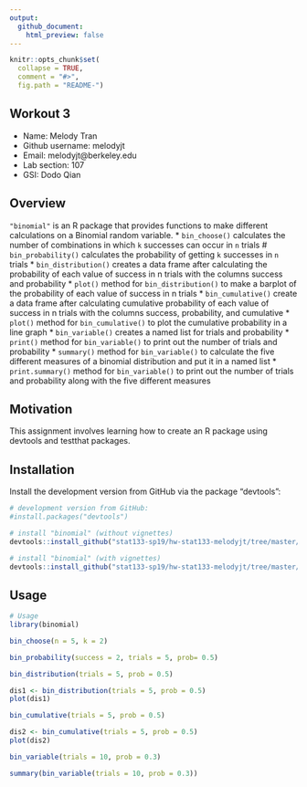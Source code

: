 ```yaml
---
output: 
  github_document:
    html_preview: false
---
```


```r
knitr::opts_chunk$set(
  collapse = TRUE,
  comment = "#>",
  fig.path = "README-")
```
## Workout 3

- Name: Melody Tran
- Github username: melodyjt
- Email: melodyjt@berkeley.edu
- Lab section: 107
- GSI: Dodo Qian

## Overview

`"binomial"` is an R package that provides functions to make different calculations on a Binomial random variable.
* `bin_choose()` calculates the number of combinations in which `k` successes can occur in `n` trials
# `bin_probability()` calculates the probability of getting `k` successes in `n` trials
* `bin_distribution()` creates a data frame after calculating the probability of each value of success in n trials with the columns success and probability
* `plot()` method for `bin_distribution()` to make a barplot of the probability of each value of success in n trials
* `bin_cumulative()` create a data frame after calculating cumulative probability of each value of success in n trials with the columns success, probability, and cumulative
* `plot()` method for `bin_cumulative()` to plot the cumulative probability in a line graph
* `bin_variable()` creates a named list for trials and probability
* `print()` method for `bin_variable()` to print out the number of trials and probability
* `summary()` method for `bin_variable()` to calculate the five different measures of a binomial distribution and put it in a named list
* `print.summary()` method for `bin_variable()` to print out the number of trials and probability along with the five different measures


## Motivation

This assignment involves learning how to create an R package using devtools and testthat packages.


## Installation
Install the development version from GitHub via the package "devtools":
```r
# development version from GitHub:
#install.packages("devtools")

# install "binomial" (without vignettes)
devtools::install_github("stat133-sp19/hw-stat133-melodyjt/tree/master/workout3")

# install "binomial" (with vignettes)
devtools::install_github("stat133-sp19/hw-stat133-melodyjt/tree/master/workout3", build_vignettes = TRUE)

```

## Usage
```r
# Usage
library(binomial)

bin_choose(n = 5, k = 2)

bin_probability(success = 2, trials = 5, prob= 0.5)

bin_distribution(trials = 5, prob = 0.5)

dis1 <- bin_distribution(trials = 5, prob = 0.5)
plot(dis1)

bin_cumulative(trials = 5, prob = 0.5)

dis2 <- bin_cumulative(trials = 5, prob = 0.5)
plot(dis2)

bin_variable(trials = 10, prob = 0.3)

summary(bin_variable(trials = 10, prob = 0.3))
```


